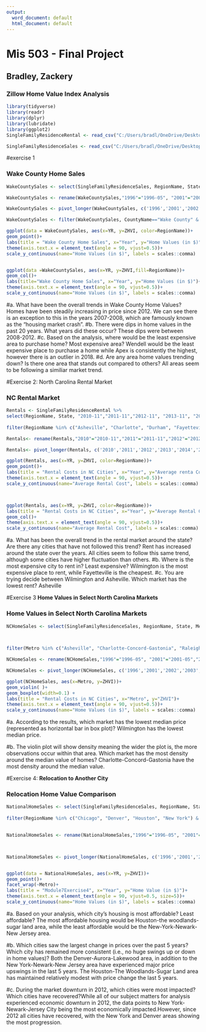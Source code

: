 ---
output:
  word_document: default
  html_document: default
---
# **Mis 503 - Final Project**
## **Bradley, Zackery**
### **Zillow Home Value Index Analysis**


```{r}
library(tidyverse)
library(readr)
library(dplyr)
library(lubridate)
library(ggplot2)
SingleFamilyResidenceRental <- read_csv("C:/Users/bradl/OneDrive/Desktop/MODULE 2/module 7/SingleFamilyResidenceRental.csv")

SingleFamilyResidenceSales <- read_csv("C:/Users/bradl/OneDrive/Desktop/MODULE 2/module 7/SingleFamilyResidenceSales.csv")
```


#exercise 1

### **Wake County Home Sales**

```{r}
WakeCountySales <- select(SingleFamilyResidenceSales, RegionName, State, CountyName, Metro, "1996-05","2001-05","2002-05", "2003-05", "2004-05", "2005-05", "2006-05", "2007-05", "2008-05", "2009-05", "2010-05", "2011-05", "2012-05", "2013-05", "2014-05", "2015-05", "2016-05", "2017-05", "2018-05") 

WakeCountySales <- rename(WakeCountySales,"1996"="1996-05", "2001"="2001-05","2002"="2002-05", "2003"="2003-05", "2004"="2004-05", "2005"="2005-05", "2006"="2006-05", "2007"="2007-05", "2008"="2008-05", "2009"="2009-05", "2010"="2010-05", "2011"="2011-05", "2012"="2012-05", "2013"="2013-05", "2014"="2014-05", "2015"="2015-05", "2016"="2016-05", "2017"="2017-05", "2018"="2018-05")

WakeCountySales <- pivot_longer(WakeCountySales, c('1996','2001','2002','2003','2004','2005','2006','2007','2008','2009','2010','2011','2012','2013','2014','2015','2016', '2017', '2018'),names_to = 'YR', values_to = 'ZHVI')

WakeCountySales <- filter(WakeCountySales, CountyName=="Wake County" & State== "NC")

ggplot(data = WakeCountySales, aes(x=YR, y=ZHVI, color=RegionName))+
geom_point()+
labs(title = "Wake County Home Sales", x="Year", y="Home Values (in $)")+
theme(axis.text.x = element_text(angle = 90, vjust=0.5))+
scale_y_continuous(name="Home Values (in $)", labels = scales::comma)


ggplot(data =WakeCountySales, aes(x=YR, y=ZHVI,fill=RegionName))+
geom_col()+
labs(title="Wake County Home Sales", x="Year", y="Home Values (in $)")+
theme(axis.text.x = element_text(angle = 90, vjust=0.5))+
scale_y_continuous(name="Home Values (in $)", labels = scales::comma)

```
#a. What have been the overall trends in Wake County Home Values? Homes have been steadily increasing in price since 2012. We can see there is an exception to this in the years 2007-2008, which are famously known as the "housing market crash".
#b. There were dips in home values in the past 20 years. What years did these occur? These dips were between 2008-2012.
#c. Based on the analysis, where would be the least expensive area to purchase home? Most expensive area? Wendell would be the least expensive place to purchase a home while Apex is consistently the highest, however there is an outlier in 2018.
#d. Are any area home values trending down? Is there one area that stands out compared to others? All areas seem to be following a similiar market trend.


#Exercise 2: North Carolina Rental Market

### **NC Rental Market**

```{r Rentals}
Rentals <- SingleFamilyResidenceRental %>%
select(RegionName, State, "2010-11","2011-11","2012-11", "2013-11", "2014-11", "2015-11", "2016-11", "2017-11", "2018-10")  %>%
  
filter(RegionName %in% c("Asheville", "Charlotte", "Durham", "Fayetteville", "Raleigh", "Wilmington",State== "NC"))

Rentals<- rename(Rentals,"2010"="2010-11","2011"="2011-11","2012"="2012-11", "2013"="2013-11", "2014"="2014-11", "2015"="2015-11", "2016"="2016-11", "2017"="2017-11", "2018"="2018-10")

Rentals<- pivot_longer(Rentals, c('2010','2011','2012','2013','2014','2015','2016', '2017', '2018'),names_to = 'YR', values_to = 'ZHVI')

ggplot(Rentals, aes(x=YR, y=ZHVI, color=RegionName))+
geom_point()+
labs(title = "Rental Costs in NC Cities", x="Year", y="Average renta Costl")+
theme(axis.text.x = element_text(angle = 90, vjust=0.5))+
scale_y_continuous(name="Average Rental Cost", labels = scales::comma)



ggplot(Rentals, aes(x=YR, y=ZHVI, color=RegionName))+
labs(title = "Rental Costs in NC Cities", x="Year", y="Average Rental Cost")+
geom_col()+
theme(axis.text.x = element_text(angle = 90, vjust=0.5))+
scale_y_continuous(name="Average Rental Cost", labels = scales::comma)


```
#a. What has been the overall trend in the rental market around the state? Are there any cities that have not followed this trend? Rent has increased around the state over the years. All cities seem to follow this same trend, although some cities have higher fluctuation than others.
#b. Where is the most expensive city to rent in? Least expensive? Wilmington is the most expensive place to rent, while Fayetteville is the cheapest.
#c. You are trying decide between Wilmington and Asheville. Which market has the lowest rent? Asheville


#Exercise 3 **Home Values in Select North Carolina Markets**

### **Home Values in Select North Carolina Markets**

```{r}
NCHomeSales <- select(SingleFamilyResidenceSales, RegionName, State, Metro, "1996-05","2001-05","2002-05", "2003-05", "2004-05", "2005-05", "2006-05", "2007-05", "2008-05", "2009-05", "2010-05", "2011-05", "2012-05", "2013-05", "2014-05", "2015-05", "2016-05", "2017-05", "2018-05") %>%
  


filter(Metro %in% c("Asheville", "Charlotte-Concord-Gastonia", "Raleigh", "Wilmington", State== "NC"))

NCHomeSales <- rename(NCHomeSales,"1996"="1996-05", "2001"="2001-05","2002"="2002-05", "2003"="2003-05", "2004"="2004-05", "2005"="2005-05", "2006"="2006-05", "2007"="2007-05", "2008"="2008-05", "2009"="2009-05", "2010"="2010-05", "2011"="2011-05", "2012"="2012-05", "2013"="2013-05", "2014"="2014-05", "2015"="2015-05", "2016"="2016-05", "2017"="2017-05", "2018"="2018-05")

NCHomeSales <- pivot_longer(NCHomeSales, c('1996','2001','2002','2003','2004','2005','2006','2007','2008','2009','2010','2011','2012','2013','2014','2015','2016', '2017', '2018'),names_to = 'YR', values_to = 'ZHVI')

ggplot(NCHomeSales, aes(x=Metro, y=ZHVI))+
geom_violin( )+
geom_boxplot(width=0.1) +
labs(title = "Rental Costs in NC Cities", x="Metro", y="ZHVI")+
theme(axis.text.x = element_text(angle = 90, vjust=0.5))+
scale_y_continuous(name="Home Values (in $)", labels = scales::comma)
```

#a. According to the results, which market has the lowest median price (represented as horizontal bar in box plot)? Wilmington has the lowest median price.

#b. The violin plot will show density meaning the wider the plot is, the more observations occur within that area. Which market has the most density around the median value of homes? Charlotte-Concord-Gastonia have the most density around the median value.


#Exercise 4: **Relocation to Another City**

### **Relocation Home Value Comparison**

```{r}
NationalHomeSales <- select(SingleFamilyResidenceSales, RegionName, State, Metro, "1996-05","2001-05","2002-05", "2003-05", "2004-05", "2005-05", "2006-05", "2007-05", "2008-05", "2009-05", "2010-05", "2011-05", "2012-05", "2013-05", "2014-05", "2015-05", "2016-05", "2017-05", "2018-05") %>%
  
filter(RegionName %in% c("Chicago", "Denver", "Houston", "New York") & State %in% c("IL", "CO", "TX", "NY") )
  

NationalHomeSales <- rename(NationalHomeSales,"1996"="1996-05", "2001"="2001-05","2002"="2002-05", "2003"="2003-05", "2004"="2004-05", "2005"="2005-05", "2006"="2006-05", "2007"="2007-05", "2008"="2008-05", "2009"="2009-05", "2010"="2010-05", "2011"="2011-05", "2012"="2012-05", "2013"="2013-05", "2014"="2014-05", "2015"="2015-05", "2016"="2016-05", "2017"="2017-05", "2018"="2018-05")



NationalHomeSales <- pivot_longer(NationalHomeSales, c('1996','2001','2002','2003','2004','2005','2006','2007','2008','2009','2010','2011','2012','2013','2014','2015','2016', '2017', '2018'),names_to = 'YR', values_to = 'ZHVI')


ggplot(data = NationalHomeSales, aes(x=YR, y=ZHVI))+
geom_point()+
facet_wrap(~Metro)+
labs(title = "Module7Exercise4", x="Year", y="Home Value (in $)")+
theme(axis.text.x = element_text(angle = 90, vjust=0.5, size=5))+
scale_y_continuous(name="Home Values (in $)", labels = scales::comma)

```

#a. Based on your analysis, which city’s housing is most affordable? Least affordable? The most affordable housing would be Houston-the woodlands-sugar land area, while the least affordable would be the New-York-Newark-New Jersey area.

#b. Which cities saw the largest change in prices over the past 5 years? Which city has remained more consistent (i.e., no huge swings up or down in home values)? Both the Denver-Aurora-Lakewood area, in addition to the New York-Newark-New Jersey area have experienced major price upswings in the last 5 years. The Houston-The Woodlands-Sugar Land area has maintained relatively modest with price change the last 5 years.

#c. During the market downturn in 2012, which cities were most impacted? Which cities have recovered?While all of our subject matters for analysis experienced economic downturn in 2012, the data points to New York-Newark-Jersey City being the most economically impacted.However, since 2012 all cities have recovered, with the New York and Denver areas showing the most progression.
